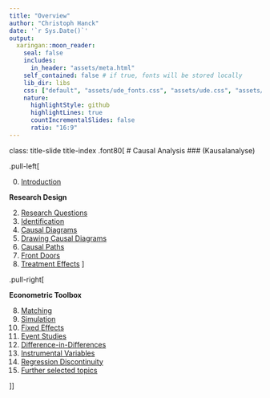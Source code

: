 ```yaml
---
title: "Overview"
author: "Christoph Hanck"
date: '`r Sys.Date()`'
output:
  xaringan::moon_reader:
    seal: false
    includes:
      in_header: "assets/meta.html"
    self_contained: false # if true, fonts will be stored locally
    lib_dir: libs
    css: ["default", "assets/ude_fonts.css", "assets/ude.css", "assets/custom.css", "assets/title_slides.css"]
    nature:
      highlightStyle: github
      highlightLines: true
      countIncrementalSlides: false
      ratio: "16:9"
---
```


class: title-slide title-index 
.font80[
# Causal Analysis
### (Kausalanalyse)

.pull-left[

<ol start=0>
  <li> <a href="Introduction/Introduction.html">Introduction</a></li>
</ol>

**Research Design**

2. [Research Questions](ResearchQuestions/ResearchQuestions.html)
3. [Identification](Identification/Identification.html)
4. [Causal Diagrams](CausalDiagrams/CausalDiagrams.html)
5. [Drawing Causal Diagrams](DrawingCausalDiagrams/DrawingCausalDiagrams.html)
6. [Causal Paths](CausalPaths/CausalPaths.html)
7. [Front Doors](FindingFrontDoors/FindingFrontDoors.html)
8. [Treatment Effects](TreatmentEffects/TreatmentEffects.html)
]

.pull-right[

**Econometric Toolbox**

<ol start=8>
<li><a href='Matching/Matching.html'>Matching</a></li>
<li><a href='Simulation/Simulation.html'>Simulation</a></li>
<li><a href='FixedEffects/FixedEffects.html'>Fixed Effects</a></li>
<li><a href='EventStudies/EventStudies.html'>Event Studies</a></li>
<li><a href='DiD/DiD.html'>Difference-in-Differences</a></li>
<li><a href='IV/IV.html'>Instrumental Variables</a></li>
<li><a href='RDD/RDD.html'>Regression Discontinuity</a></li>
<li><a href='FurtherTopics/FurtherTopics.html'>Further selected topics</a></li>
</ol>

]]

